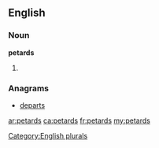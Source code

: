 ==English==

===Noun===
'''petards'''

# {{plural of|[[petard]]}}

===Anagrams===
* [[departs#English|departs]]

[[Category:English plurals]]

[[ar:petards]]
[[ca:petards]]
[[fr:petards]]
[[my:petards]]